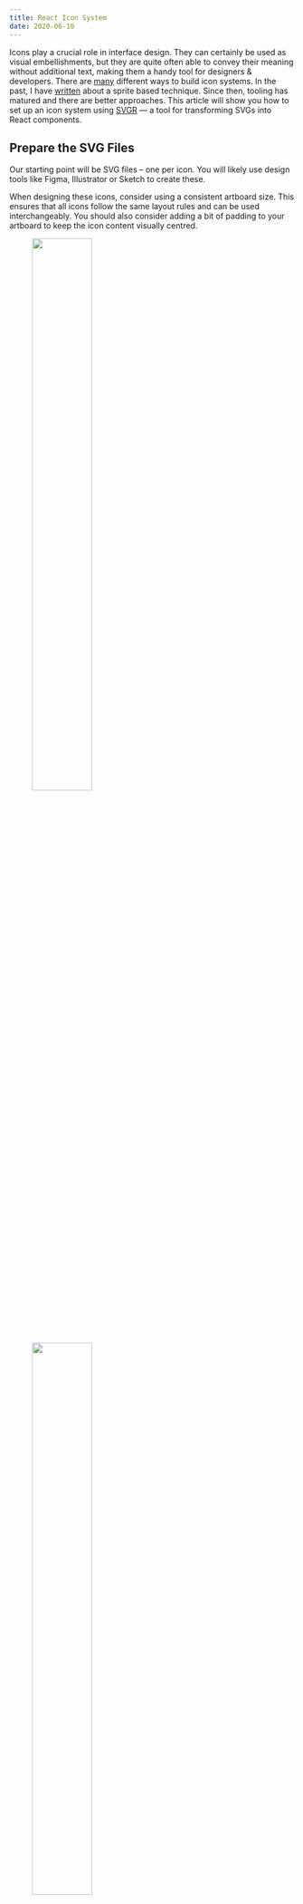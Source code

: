```yaml
---
title: React Icon System
date: 2020-06-10
---
```



Icons play a crucial role in interface design. They can certainly be used as visual embellishments, but they are quite often able to convey their meaning without additional text, making them a handy tool for designers & developers. There are [many](https://css-tricks.com/?s=icon%20system) different ways to build icon systems. In the past, I have [written](/icon-component) about a sprite based technique. Since then, tooling has matured and there are better approaches. This article will show you how to set up an icon system using [SVGR](https://react-svgr.com) — a tool for transforming SVGs into React components.

## Prepare the SVG Files

Our starting point will be SVG files – one per icon. You will likely use design tools like Figma, Illustrator or Sketch to create these.

When designing these icons, consider using a consistent artboard size. This ensures that all icons follow the same layout rules and can be used interchangeably. You should also consider adding a bit of padding to your artboard to keep the icon content visually centred.

<figure px="4">
  <flex alignItems="center">
    <img mb={0} width="50%" flex="1 1 50%" src={iconFrame} />
    <box width="1"></box>
    <img mb={0} width="50%" flex="1 1 50%" src={iconLiveArea} />
  </flex>
  <figcaption>Artboard size, live area and padding</figcaption>
</figure>

## Generating the Icon Components

SVGR converts SVG files into React components. It is available as a Node library, a CLI tool and a webpack plugin.

Create React App comes [pre-configured](https://create-react-app.dev/docs/adding-images-fonts-and-files/#adding-svgs) with SVGR. You can import an SVG file and use it as a component. This is a great start. It reduces the effort required to use SVGs with React.

```js
import { ReactComponent as Logo } from './logo.svg';
function App() {
  return (
    <div>
      {/* Logo is an actual React component */}
      <Logo />
    </div>
  );
}
```

By using the SVGR CLI, you can customize the component generation and improve your workflow further. You can provide a custom template for component generation and even transform the SVG itself. To start, install the CLI using:

```sh
$ npm install @svgr/cli --save-dev
```

To create an icon, run:

```sh
$ npx svgr --icon --replace-attr-values "#000=currentColor" my-icon.svg
```

Notice, the `--icon` flag. It performs a couple of important tasks for us:

1. It sets the width and height values to `1em` to make the SVG scale with the inherited font-size.
2. It preserves `viewBox` to ensure that the SVG scales with the correct aspect ratio.

The `--replace-attr-values "#000=currentColor"` flag replaces the chosen color with `currentColor`, allowing you to control the icon color using the `font-color` CSS property.

Behind the scenes, SVGR also uses [SVGO](https://github.com/svg/svgo) to optimize the SVG file before converting it into a component. This is a sample of what you can expect the output to look like:

```js:title=MyIcon.js
import * as React from 'react';

function SvgMyIcon(props) {
  return (
    <svg
      width="1em"
      height="1em"
      viewBox="0 0 24 24"
      fill="none"
      stroke="currentColor"
      strokeWidth={2}
      strokeLinecap="round"
      strokeLinejoin="round"
      {...props}
    >
      <path d="M22 12h-4l-3 9L9 3l-3 9H2" />
    </svg>
  );
}

export default SvgMyIcon;
```

To transform an entire directory of icons, use:

```sh
$ npx svgr --icon --replace-attr-values "#000=currentColor" -d icons icons
```

I generally treat these generated icon components as build artifacts. All the SVG files live in an `icon` directory, and the `.js` files within that directory are ignored by git. Then use an npm task to generate the icon components at build time.

```json{6,9}:title=package.json
{
  ...
  "scripts": {
    "start": "react-scripts start",
    "build": "react-scripts build",
    "prebuild": "npm run icons",
    "test": "react-scripts test",
    "eject": "react-scripts eject"
    "icons": "svgr --icon --replace-attr-values '#000=currentColor' -d src/icons src/icons"
  }
}
```

### Customizing the Icon Component

You can provide a custom template to modify the generated component code. The template below creates an icon component that leverages styled-components to control its styling.

```js:title=icon-template.js
function template(
  { template },
  opts,
  { imports, componentName, props, jsx, exports }
) {
  const styledComponentName = 'Styled' + componentName;

  return template.ast`
    ${imports}
    import styled from 'styled-components';

    const SVG = (${props}) => ${jsx};

    const ${componentName} = styled(SVG)\`
      display: \${(props) => (props.block ? 'block' : 'inline-block')};
      font-size: \${(props) => (props.fontSize ? props.fontSize : '16px')};
      color: \${(props) => (props.color ? props.color : '#ccc')};
      vertical-align: middle;
      shape-rendering: inherit;
      transform: translate3d(0, 0, 0);
    \`;

    export default ${componentName};
  `;
}

module.exports = template;
```

For the Radius design system, we are using TypeScript, styled-components and styled-system. Our [custom template](https://github.com/rangle/radius/blob/master/packages/ds/icon-template.js) generated icons that are correctly typed and appropriately connected to our design tokens.

## Compound Icons Component

We can further simplify the icons' usage by combining all the generated icons into one compound Icons component.

```js
import { Icons } from 'ds';

export const App = () => (
  <>
    <Icons.Airplay aria-title="airplay the video" />
    <Icons.AlertCircle aria-title="error" />
  </>
);
```

SVGR allows us to specify a custom index template. This template is used to generate the `index.js` file when transforming a directory of SVGs. The following template generates a compound component.

```js:title=icon-index-template.js
const path = require('path');

function indexTemplate(files) {
  const compoundExportEntries = [];

  const importEntries = files.map(file => {
    const componentName = path.basename(file, path.extname(file));
    compoundExportEntries.push(componentName);

    return `import { default as ${componentName} } from './${componentName}';`;
  });

  return `${importEntries.join('\n')}

    export const Icons = {
      ${compoundExportEntries.join(',\n  ')}
    };
  `;
}

module.exports = indexTemplate;
```

It adds an import statement for all the components, generates a name for the component based on the file name and finally combines them all into the `Icons` object.

```js:title=src/icons/index.js
import { default as Activity } from './Activity';
import { default as Airplay } from './Airplay';
import { default as AlertCircle } from './AlertCircle';
import { default as AlertOctagon } from './AlertOctagon';

export const Icons = {
  Activity,
  Airplay,
  AlertCircle,
  AlertOctagon,
};
```

And here is the final version of the npm task:

```json:title=package.json
{
  "scripts": {
    ...
    "icons": "svgr --icon --replace-attr-values '#000=currentColor' --template icon-template.js --index-template ./icon-index-template.js -d src/icons src/icons"
  }
}
```

SVGR is a fantastic tool. You can use it out of the box with Create React App. You can also customize it to better fit your workflow. The full code for this example is available [here](https://github.com/winkerVSbecks/react-icons-demo). For a more complex example, I recommend checking out the Radius [source-code](https://github.com/rangle/radius/tree/master/packages/ds).
